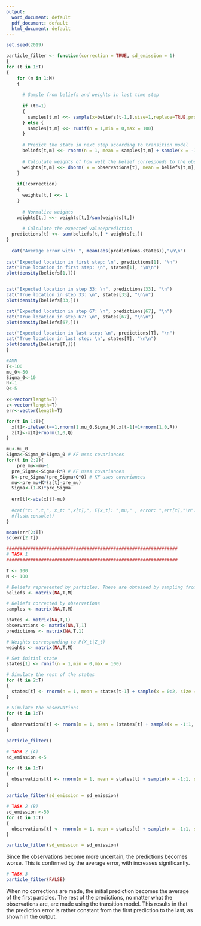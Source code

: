 ```yaml
---
output:
  word_document: default
  pdf_document: default
  html_document: default
---
```


```r
set.seed(2019)

particle_filter <- function(correction = TRUE, sd_emission = 1)
{
for (t in 1:T)
{
    for (m in 1:M)
    {
      
      # Sample from beliefs and weights in last time step
      
      if (t!=1)
      {
        samples[t,m] <<- sample(x=beliefs[t-1,],size=1,replace=TRUE,prob = weights[t-1,])
      } else {
        samples[t,m] <<- runif(n = 1,min = 0,max = 100)
      }
      
      # Predict the state in next step according to transition model
      beliefs[t,m] <<- rnorm(n = 1, mean = samples[t,m] + sample(x = -1:1, size = 1), sd = 1)
      
      # Calculate weights of how well the belief corresponds to the observation
      weights[t,m] <<- dnorm( x = observations[t], mean = beliefs[t,m], sd = sd_emission)
    }
 
    if(!correction)
    {
      weights[t,] <<- 1
    }
  
      # Normalize weights
    weights[t,] <<- weights[t,]/sum(weights[t,])
    
      # Calculate the expected value/prediction 
  predictions[t] <<- sum(beliefs[t,] * weights[t,])
}
  
  cat("Average error with: ", mean(abs(predictions-states)),"\n\n")
  
cat("Expected location in first step: \n", predictions[1], "\n")
cat("True location in first step: \n", states[1], "\n\n")
plot(density(beliefs[1,]))


cat("Expected location in step 33: \n", predictions[33], "\n")
cat("True location in step 33: \n", states[33], "\n\n")
plot(density(beliefs[33,]))

cat("Expected location in step 67: \n", predictions[67], "\n")
cat("True location in step 67: \n", states[67], "\n\n")
plot(density(beliefs[67,]))

cat("Expected location in last step: \n", predictions[T], "\n")
cat("True location in last step: \n", states[T], "\n\n")
plot(density(beliefs[T,]))
}
```

```r

#AMN
T<-100
mu_0<-50
Sigma_0<-10
R<-1
Q<-5

x<-vector(length=T)
z<-vector(length=T)
err<-vector(length=T)

for(t in 1:T){
  x[t]<-ifelse(t==1,rnorm(1,mu_0,Sigma_0),x[t-1]+1+rnorm(1,0,R))
  z[t]<-x[t]+rnorm(1,0,Q)
}

mu<-mu_0
Sigma<-Sigma_0*Sigma_0 # KF uses covariances
for(t in 2:2){
    pre_mu<-mu+1
  pre_Sigma<-Sigma+R*R # KF uses covariances
  K<-pre_Sigma/(pre_Sigma+Q*Q) # KF uses covariances
  mu<-pre_mu+K*(z[t]-pre_mu)
  Sigma<-(1-K)*pre_Sigma
  
  err[t]<-abs(x[t]-mu)
  
  #cat("t: ",t,", x_t: ",x[t],", E[x_t]: ",mu," , error: ",err[t],"\n")
  #flush.console()
}

mean(err[2:T])
sd(err[2:T])
```

```r
################################################################
# TASK 1
################################################################

T <- 100
M <- 100

# Beliefs represented by particles. These are obtained by sampling from the corrected beliefs in the last timestep and the transition distribution 
beliefs <- matrix(NA,T,M)

# Beliefs corrected by observations
samples <- matrix(NA,T,M)

states <- matrix(NA,T,1)
observations <- matrix(NA,T,1)
predictions <- matrix(NA,T,1)

# Weights corresponding to P(X_t|Z_t)
weights <- matrix(NA,T,M)

# Set initial state
states[1] <- runif(n = 1,min = 0,max = 100)

# Simulate the rest of the states
for (t in 2:T)
{
  states[t] <- rnorm(n = 1, mean = states[t-1] + sample(x = 0:2, size = 1), sd = 1)
}

# Simulate the observations
for (t in 1:T)
{
  observations[t] <- rnorm(n = 1, mean = (states[t] + sample(x = -1:1, size = 1)), sd = 1)
}

particle_filter()

```
```r

# TASK 2 (A)
sd_emission <-5

for (t in 1:T)
{
  observations[t] <- rnorm(n = 1, mean = states[t] + sample(x = -1:1, size = 1), sd = sd_emission)
}

particle_filter(sd_emission = sd_emission)

```

```r
# TASK 2 (B)
sd_emission <-50
for (t in 1:T)
{
  observations[t] <- rnorm(n = 1, mean = states[t] + sample(x = -1:1, size = 1), sd = sd_emission)
}

particle_filter(sd_emission = sd_emission)

```

Since the observations become more uncertain, the predictions becomes worse. This is confirmed by the average error, with increases significantly.

```r
# TASK 3
particle_filter(FALSE)
```
When no corrections are made, the initial prediction becomes the average of the first particles. The rest of the predictions, no matter what the observations are, are made using the transition model. This results in that the prediction error is rather constant from the first prediction to the last, as shown in the output.


